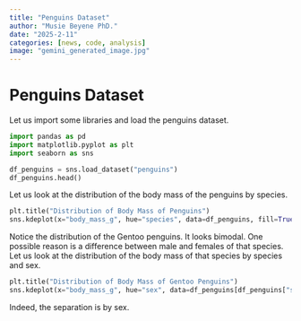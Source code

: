 ```yaml
---
title: "Penguins Dataset"
author: "Musie Beyene PhD."
date: "2025-2-11"
categories: [news, code, analysis]
image: "gemini_generated_image.jpg"
---
```


# Penguins Dataset

Let us import some libraries and load the penguins dataset.

```python
import pandas as pd
import matplotlib.pyplot as plt
import seaborn as sns

df_penguins = sns.load_dataset("penguins")
df_penguins.head()
```
Let us look at the distribution of the body mass of the penguins by species.

```python
plt.title("Distribution of Body Mass of Penguins")
sns.kdeplot(x="body_mass_g", hue="species", data=df_penguins, fill=True);
```
Notice the distribution of the Gentoo penguins. It looks bimodal. One possible reason is a difference between male and females of that species. Let us look at the distribution of the body mass of that species by species and sex.

```python
plt.title("Distribution of Body Mass of Gentoo Penguins")
sns.kdeplot(x="body_mass_g", hue="sex", data=df_penguins[df_penguins["species"] == "Gentoo"], fill=True);
```

Indeed, the separation is by sex.

